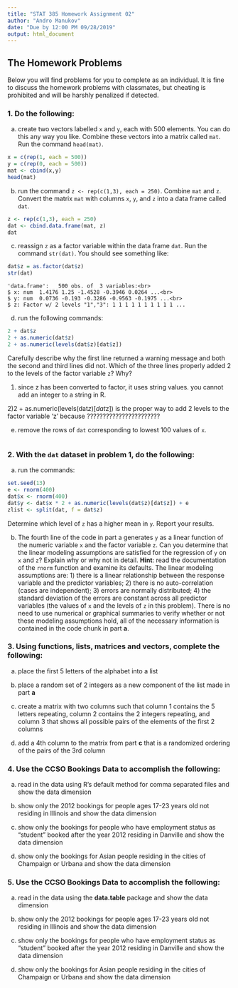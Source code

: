 ```yaml
---
title: "STAT 385 Homework Assignment 02"
author: "Andro Manukov"
date: "Due by 12:00 PM 09/28/2019"
output: html_document
---
```


## The Homework Problems

Below you will find problems for you to complete as an individual. It is fine to discuss the homework problems with classmates, but cheating is prohibited and will be harshly penalized if detected.

### 1. Do the following:

a. create two vectors labelled `x` and `y`, each with 500 elements.  You can do this any way you like.  Combine these vectors into a matrix called `mat`.  Run the command `head(mat)`.
```r
x = c(rep(1, each = 500))
y = c(rep(0, each = 500))
mat <- cbind(x,y)
head(mat)
```

b. run the command `z <- rep(c(1,3), each = 250)`.  Combine `mat` and `z`.  Convert the matrix `mat` with columns `x`, `y`, and `z` into a data frame called `dat`. 
```r
z <- rep(c(1,3), each = 250)
dat <- cbind.data.frame(mat, z)
dat
```


c. reassign `z` as a factor variable within the data frame `dat`.  Run the command `str(dat)`.  You should see something like:

```r
dat$z = as.factor(dat$z)
str(dat)
```


    'data.frame':	500 obs. of  3 variables:<br>
    $ x: num  1.4176 1.25 -1.4528 -0.3946 0.0264 ...<br>
    $ y: num  0.0736 -0.193 -0.3286 -0.9563 -0.1975 ...<br>
    $ z: Factor w/ 2 levels "1","3": 1 1 1 1 1 1 1 1 1 1 ...

d. run the following commands:

```r
2 + dat$z
2 + as.numeric(dat$z)
2 + as.numeric(levels(dat$z)[dat$z])
```

Carefully describe why the first line returned a warning message and both the second and third lines      did not.  Which of the three lines properly added 2 to the levels of the factor variable `z`? Why?

1) since z has been converted to factor, it uses string values. you cannot add an integer to a string in R.

2)2 + as.numeric(levels(dat$z)[dat$z]) is the proper way to add 2 levels to the factor variable 'z' because ???????????????????????

e. remove the rows of `dat` corresponding to lowest 100 values of `x`.
```r

```

### 2. With the `dat` dataset in problem 1, do the following:

a. run the commands:

```r
set.seed(13)
e <- rnorm(400)
dat$x <- rnorm(400)
dat$y <- dat$x * 2 + as.numeric(levels(dat$z)[dat$z]) + e
zlist <- split(dat, f = dat$z)
```

Determine which level of `z` has a higher mean in `y`.  Report your results.

b.  The fourth line of the code in part a generates `y` as a linear function of the numeric variable `x` and the factor variable `z`.  Can you determine that the linear modeling assumptions are satisfied for the regression of `y` on `x` and `z`? Explain why or why not in detail. **Hint**: read the documentation of the `rnorm` function and examine its defaults.  The linear modeling assumptions are: 1) there is a linear relationship between the response variable and the predictor variables; 2) there is no auto-correlation (cases are independent); 3) errors are normally distributed; 4) the standard deviation of the errors are constant across all predictor variables (the values of `x` and the levels of `z` in this problem).  There is no need to use numerical or graphical summaries to verify whether or not these modeling assumptions hold, all of the necessary information is contained in the code chunk in part **a**.
 

### 3. Using functions, lists, matrices and vectors, complete the following:

a. place the first 5 letters of the alphabet into a list

b. place a random set of 2 integers as a new component of the list made in part **a**  

c. create a matrix with two columns such that column 1 contains the 5 letters repeating, column 2 contains the 2 integers repeating, and column 3 that shows all possible pairs of the elements of the first 2 columns  

d. add a 4th column to the matrix from part **c** that is a randomized ordering of the pairs of the 3rd column


### 4. Use the CCSO Bookings Data to accomplish the following:

a. read in the data using R's default method for comma separated files and show the data dimension

b. show only the 2012 bookings for people ages 17-23 years old not residing in Illinois and show the data dimension

c. show only the bookings for people who have employment status as "student" booked after the year 2012 residing in Danville and show the data dimension

d. show only the bookings for Asian people residing in the cities of Champaign or Urbana and show the data dimension


### 5. Use the CCSO Bookings Data to accomplish the following:

a. read in the data using the **data.table** package and show the data dimension

b. show only the 2012 bookings for people ages 17-23 years old not residing in Illinois and show the data dimension

c. show only the bookings for people who have employment status as "student" booked after the year 2012 residing in Danville and show the data dimension

d. show only the bookings for Asian people residing in the cities of Champaign or Urbana and show the data dimension

